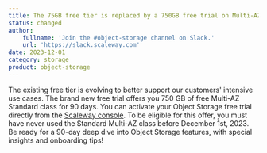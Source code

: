 ```yaml
---
title: The 75GB free tier is replaced by a 750GB free trial on Multi-AZ class!
status: changed
author:
    fullname: 'Join the #object-storage channel on Slack.'
    url: 'https://slack.scaleway.com'
date: 2023-12-01
category: storage
product: object-storage
---
```


The existing free tier is evolving to better support our customers' intensive use cases. The brand new free trial offers you 750 GB of free Multi-AZ Standard class for 90 days. You can activate your Object Storage free trial directly from the [Scaleway console](https://console.scaleway.com/object-storage/buckets). To be eligible for this offer, you must have never used the Standard Multi-AZ class before December 1st, 2023. Be ready for a 90-day deep dive into Object Storage features, with special insights and onboarding tips!

